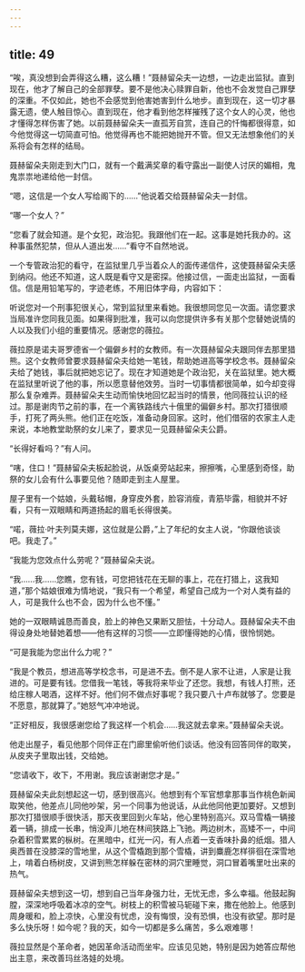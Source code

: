 ```yaml
---
---
---
```

title: 49
---




“唉，真没想到会弄得这么糟，这么糟！”聂赫留朵夫一边想，一边走出监狱。直到现在，他才了解自己的全部罪孽。要不是他决心赎罪自新，他也不会发觉自己罪孽的深重。不仅如此，她也不会感觉到他害她害到什么地步。直到现在，这一切才暴露无遗，使人触目惊心。直到现在，他才看到他怎样摧残了这个女人的心灵，他也才懂得怎样伤害了她。以前聂赫留朵夫一直孤芳自赏，连自己的忏悔都很得意，如今他觉得这一切简直可怕。他觉得再也不能把她抛开不管。但又无法想象他们的关系将会有怎样的结局。

聂赫留朵夫刚走到大门口，就有一个戴满奖章的看守露出一副使人讨厌的媚相，鬼鬼祟祟地递给他一封信。

“嗯，这信是一个女人写给阁下的……”他说着交给聂赫留朵夫一封信。

“哪一个女人？”

“您看了就会知道。是个女犯，政治犯。我跟他们在一起。这事是她托我办的。这种事虽然犯禁，但从人道出发……”看守不自然地说。

一个专管政治犯的看守，在监狱里几乎当着众人的面传递信件，这使聂赫留朵夫感到纳闷。他还不知道，这人既是看守又是密探。他接过信，一面走出监狱，一面看信。信是用铅笔写的，字迹老练，不用旧体字母，内容如下：

听说您对一个刑事犯很关心，常到监狱里来看她。我很想同您见一次面。请您要求当局准许您同我见面。如果得到批准，我可以向您提供许多有关那个您替她说情的人以及我们小组的重要情况。感谢您的薇拉。

薇拉原是诺夫哥罗德省一个偏僻乡村的女教师。有一次聂赫留朵夫跟同伴去那里猎熊。这个女教师曾要求聂赫留朵夫给她一笔钱，帮助她进高等学校念书。聂赫留朵夫给了她钱，事后就把她忘记了。现在才知道她是个政治犯，关在监狱里。她大概在监狱里听说了他的事，所以愿意替他效劳。当时一切事情都很简单，如今却变得那么复杂难弄。聂赫留朵夫生动而愉快地回忆起当时的情景，他同薇拉认识的经过。那是谢肉节之前的事，在一个离铁路线六十俄里的偏僻乡村。那次打猎很顺手，打死了两头熊。他们正在吃饭，准备动身回家。这时，他们借宿的农家主人走来说，本地教堂助祭的女儿来了，要求见一见聂赫留朵夫公爵。

“长得好看吗？”有人问。

“嗐，住口！”聂赫留朵夫板起脸说，从饭桌旁站起来，擦擦嘴，心里感到奇怪，助祭的女儿会有什么事要见他？随即走到主人屋里。

屋子里有一个姑娘，头戴毡帽，身穿皮外套，脸容消瘦，青筋毕露，相貌并不好看，只有一双眼睛和两道扬起的眉毛长得很美。

“喏，薇拉·叶夫列莫夫娜，这位就是公爵，”上了年纪的女主人说，“你跟他谈谈吧。我走了。”

“我能为您效点什么劳呢？”聂赫留朵夫说。

“我……我……您瞧，您有钱，可您把钱花在无聊的事上，花在打猎上，这我知道，”那个姑娘很难为情地说，“我只有一个希望，希望自己成为一个对人类有益的人，可是我什么也不会，因为什么也不懂。”

她的一双眼睛诚恳而善良，脸上的神色又果断又胆怯，十分动人。聂赫留朵夫不由得设身处地替她着想——他有这样的习惯——立即懂得她的心情，很怜悯她。

“可是我能为您出什么力呢？”

“我是个教员，想进高等学校念书，可是进不去。倒不是人家不让进，人家是让我进的。可是要有钱。您借我一笔钱，等我将来毕业了还您。我想，有钱人打熊，还给庄稼人喝酒，这样不好。他们何不做点好事呢？我只要八十卢布就够了。您要是不愿意，那就算了。”她怒气冲冲地说。

“正好相反，我很感谢您给了我这样一个机会……我这就去拿来。”聂赫留朵夫说。

他走出屋子，看见他那个同伴正在门廊里偷听他们谈话。他没有回答同伴的取笑，从皮夹子里取出钱，交给她。

“您请收下，收下，不用谢。我应该谢谢您才是。”

聂赫留朵夫此刻想起这一切，感到很高兴。他想到有个军官想拿那事当作桃色新闻取笑他，他差点儿同他吵架，另一个同事为他说话，从此他同他更加要好。又想到那次打猎很顺手很快活，那天夜里回到火车站，他心里特别高兴。双马雪橇一辆接着一辆，排成一长串，悄没声儿地在林间狭路上飞驰。两边树木，高矮不一，中间杂着积雪累累的枞树。在黑暗中，红光一闪，有人点着一支香味扑鼻的纸烟。猎人奥西普在没膝深的雪地里，从这个雪橇跑到那个雪橇，讲到麋鹿怎样徘徊在深雪地上，啃着白杨树皮，又讲到熊怎样躲在密林的洞穴里睡觉，洞口冒着嘴里吐出来的热气。

聂赫留朵夫想到这一切，想到自己当年身强力壮，无忧无虑，多么幸福。他鼓起胸膛，深深地呼吸着冰凉的空气。树枝上的积雪被马轭碰下来，撒在他脸上。他感到周身暖和，脸上凉快，心里没有忧虑，没有悔恨，没有恐惧，也没有欲望。那时是多么快乐呀！如今呢？我的天，如今一切都是多么痛苦，多么艰难哪！

薇拉显然是个革命者，她因革命活动而坐牢。应该见见她，特别是因为她答应帮他出主意，来改善玛丝洛娃的处境。